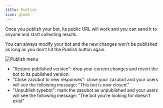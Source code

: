 ```yaml
---
title: Publish
icon: globe
---
```


Once you publish your bot, its public URL will work and you can send it to anyone and start collecting results.

You can always modify your bot and the new changes won't be published as long as you don't hit the Publish button again.

<Frame>
  <img src="/images/publish.png" alt="Publish menu" />
</Frame>

- "Restore published version": drop your current changes and revert the bot to its published version.
- "Close zazubot to new responses": close your zazubot and your users will see the following message: "This bot is now closed."
- "Unpublish typebot": mark the zazubot as unpublished and your users will see the following message: "The bot you're looking for doesn't exist"
